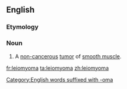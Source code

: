 ==English==
{{wikipedia}}

===Etymology===
{{affix|en|leio-|myoma|lang=en}}
[[Category:English words suffixed with -oma]]

===Noun===
{{en-noun|s|leiomyomata}}
# {{lb|en|pathology}} A [[non-]][[cancerous]] [[tumor]] of [[smooth muscle]].

[[fr:leiomyoma]]
[[ta:leiomyoma]]
[[zh:leiomyoma]]